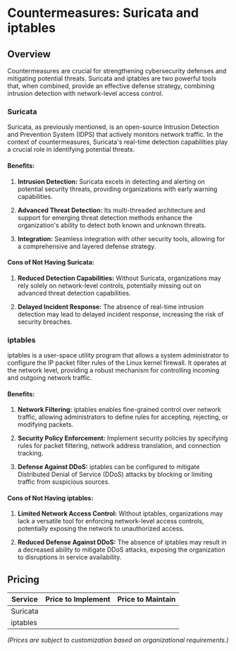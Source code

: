 # Countermeasures: Suricata and iptables

## Overview

Countermeasures are crucial for strengthening cybersecurity defenses and mitigating potential threats. Suricata and iptables are two powerful tools that, when combined, provide an effective defense strategy, combining intrusion detection with network-level access control.

### Suricata

Suricata, as previously mentioned, is an open-source Intrusion Detection and Prevention System (IDPS) that actively monitors network traffic. In the context of countermeasures, Suricata's real-time detection capabilities play a crucial role in identifying potential threats.

#### Benefits:

1. **Intrusion Detection:** Suricata excels in detecting and alerting on potential security threats, providing organizations with early warning capabilities.

2. **Advanced Threat Detection:** Its multi-threaded architecture and support for emerging threat detection methods enhance the organization's ability to detect both known and unknown threats.

3. **Integration:** Seamless integration with other security tools, allowing for a comprehensive and layered defense strategy.

#### Cons of Not Having Suricata:

1. **Reduced Detection Capabilities:** Without Suricata, organizations may rely solely on network-level controls, potentially missing out on advanced threat detection capabilities.

2. **Delayed Incident Response:** The absence of real-time intrusion detection may lead to delayed incident response, increasing the risk of security breaches.

### iptables

iptables is a user-space utility program that allows a system administrator to configure the IP packet filter rules of the Linux kernel firewall. It operates at the network level, providing a robust mechanism for controlling incoming and outgoing network traffic.

#### Benefits:

1. **Network Filtering:** iptables enables fine-grained control over network traffic, allowing administrators to define rules for accepting, rejecting, or modifying packets.

2. **Security Policy Enforcement:** Implement security policies by specifying rules for packet filtering, network address translation, and connection tracking.

3. **Defense Against DDoS:** iptables can be configured to mitigate Distributed Denial of Service (DDoS) attacks by blocking or limiting traffic from suspicious sources.

#### Cons of Not Having iptables:

1. **Limited Network Access Control:** Without iptables, organizations may lack a versatile tool for enforcing network-level access controls, potentially exposing the network to unauthorized access.

2. **Reduced Defense Against DDoS:** The absence of iptables may result in a decreased ability to mitigate DDoS attacks, exposing the organization to disruptions in service availability.

## Pricing

| Service   | Price to Implement | Price to Maintain |
|-----------|--------------------|-------------------|
| Suricata  |                    |                   |
| iptables  |                    |                   |

*(Prices are subject to customization based on organizational requirements.)*
